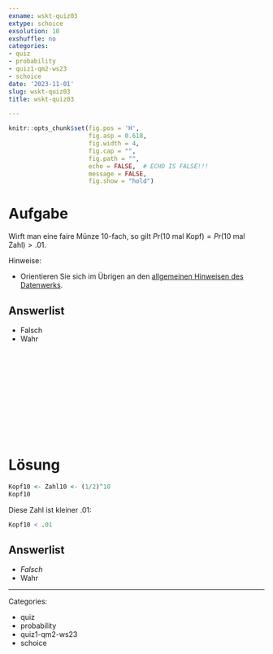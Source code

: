 ```yaml
---
exname: wskt-quiz03
extype: schoice
exsolution: 10
exshuffle: no
categories:
- quiz
- probability
- quiz1-qm2-ws23
- schoice
date: '2023-11-01'
slug: wskt-quiz03
title: wskt-quiz03

---
```





```r
knitr::opts_chunk$set(fig.pos = 'H',
                      fig.asp = 0.618,
                      fig.width = 4,
                      fig.cap = "", 
                      fig.path = "",
                      echo = FALSE,  # ECHO IS FALSE!!!
                      message = FALSE,
                      fig.show = "hold")
```






# Aufgabe


Wirft man eine faire Münze 10-fach, so gilt $Pr(\text{10 mal Kopf}) = Pr(\text{10 mal Zahl}) > .01$.

Hinweise:

- Orientieren Sie sich im Übrigen an den [allgemeinen Hinweisen des Datenwerks](https://datenwerk.netlify.app/hinweise).


Answerlist
----------

* Falsch
* Wahr


</br>
</br>
</br>
</br>
</br>
</br>
</br>
</br>
</br>
</br>

# Lösung




```r
Kopf10 <- Zahl10 <- (1/2)^10
Kopf10
```

Diese Zahl ist kleiner .01:

```r
Kopf10 < .01
```



Answerlist
----------


* *Falsch*
* Wahr







---

Categories: 

- quiz
- probability
- quiz1-qm2-ws23
- schoice

